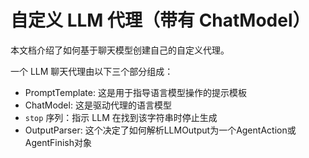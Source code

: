 # 自定义 LLM 代理（带有 ChatModel）

本文档介绍了如何基于聊天模型创建自己的自定义代理。

一个 LLM 聊天代理由以下三个部分组成：

- PromptTemplate: 这是用于指导语言模型操作的提示模板
- ChatModel: 这是驱动代理的语言模型
- `stop` 序列：指示 LLM 在找到该字符串时停止生成
- OutputParser: 这个决定了如何解析LLMOutput为一个AgentAction或AgentFinish对象


<Example/>
